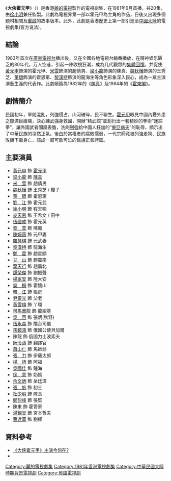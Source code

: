 {{Otheruses|霍元甲 (消歧义)}}
{{亞視劇集
| 中文劇名 = 大俠霍元甲
| 英文劇名 = {{lang|en|Legendary Fok}}
| 圖片 = [[File:ATV_Fok.png|300px]]
| 圖片尺寸 =
| 製作年份 = 1981年
| RTV首播日期 = 1981年9月26日
| RTV首播時間 = 逢星期一至五20:00-21:00
| 監製 = [[徐小明_(香港)|徐小明]]
| 編導 = {{nowrap|[[徐小明_(香港)|徐小明]]、[[李元科|李元科]]、[[劉世添|劉世添]]、[[郭煜機|郭煜機]]、<br/>[[李兆華|李兆華]]、[[張乾文_(導演)|張乾文]]}}
| 助理編導 = {{nowrap|[[張乾文_(導演)|張乾文]]、[[梁香蘭|梁香蘭]]、[[張沛忠|張沛忠]]、[[陳麗霞|陳麗霞]]、<br/>[[歐咸雲|歐咸雲]]、[[潘源良|潘源良]]、[[李旭華|李旭華]]、[[馮文謙|馮文謙]]}}
| 製作統籌 = [[張沛忠|張沛忠]]
| 編審 = [[趙志堅_(編劇)|趙志堅]]、[[張華標|張華標]]
| 故事 = [[吳偉榮|吳偉榮]]、[[張華標|張華標]]
| 編劇 = {{nowrap|[[鄧潤良|鄧潤良]]、[[鄭細玲|鄭細玲]]、[[盧新燕|盧新燕]]、[[鄭文華|鄭文華]]、<br/>[[趙志堅_(編劇)|趙志堅]]}}
| 集數 = 20
| 劇種 = 民初武俠劇
| 主演 = {{nowrap|[[黃元申|黃元申]]、[[梁小龍|梁小龍]]、[[米雪|米　雪]]、[[魏秋樺|魏秋樺]]、<br/>[[董驃|董　驃]]、[[黎漢持|黎漢持]]、[[鄭雷_(香港)|鄭　雷]]、[[徐小明_(香港)|徐小明]]、<br/>[[甘山_(演員)|甘　山]]、[[譚榮傑|譚榮傑]]}}
| 主題曲 = 大俠霍元甲（內地又稱：[[萬里長城永不倒|萬里長城永不倒]]）
| 作曲 = [[黎小田|黎小田]]
| 填詞 = [[盧國沾|盧國沾]]
| 主唱 = [[葉振棠|葉振棠]]
| 插曲 = 誰知我心
| 作曲3 = [[黎小田|黎小田]]
| 填詞3 = [[盧國沾|盧國沾]]
| 主唱3 = [[葉振棠|葉振棠]]、[[鄔馬利|鄔馬利]]
| 續集 = 《[[陳真_(電視劇)|陳真]]》
}}
《'''大俠霍元甲'''》（{{lang-en|'''Legendary Fok'''}}）是香港[[麗的電視|麗的電視]]製作的電視劇集，在1981年9月首播，共20集，由[[徐小明|徐小明]]兼任監製。此劇為電視界第一部以霍元甲為主角的作品，日後又出現多個題材相關及[[重啟|重啟]]的故事版本。此外，此劇是香港歷史上第一部引進至[[中國大陸|中國大陸]]的電視劇集(官方说法)，

==結論==
1983年首次在[[廣東電視台|廣東電視台]]播出後，又在全國各地電視台輪番播放，在精神娱乐匮乏的80年代，万人空巷，引起一陣收視狂潮，成為几代觀眾的[[集體回憶|集體回憶]]。并促使[[黃元申|黃元申]]飾演的霍元甲、[[米雪|米雪]]飾演的趙倩男、[[梁小龍|梁小龍]]飾演的陳真、[[魏秋樺|魏秋樺]]飾演的王秀芝、[[董驃|董驃]]飾演的霍恩第、[[黎漢持|黎漢持]]飾演的龍海生等角色形象深入民心，成為一眾主演演藝生涯的代表作。此劇續篇為1982年的《[[陳真_(電視劇)|陳真]]》及1984年的《[[霍東閣_(電視劇)|霍東閣]]》。

==劇情簡介==
民國初年，軍閥混亂，列強侵占，山河破碎，民不聊生。[[霍元甲|霍元甲]]眼見中國內憂外患之際滿目瘡痍，決心練武強身救國，開辦“精武館”並創衍出一套精妙的拳術“迷踪拳”，讓外國武者聞風喪膽，洗刷[[列強|列強]]給中國人枉加的“[[東亞病夫|東亞病夫]]”的恥辱，顯示出了中華民族的凜然正氣。後由於當權者的腐敗懦弱，一代宗師竟被列強走狗、民族敗類下毒身亡，譜成一部可歌可泣的民族正氣詩篇。

==主要演員==
*[[黃元申|黃元申]] 飾 [[霍元甲|霍元甲]]
*[[梁小龍|梁小龍]] 飾 [[陳真|陳真]]
*[[米雪|米　雪]] 飾 趙倩男
*[[魏秋樺|魏秋樺]] 飾 王秀芝 / 櫻子
*[[董驃|董　驃]] 飾 霍恩第
*[[劉江　(香港)|劉　江]] 飾 霍元武
*[[徐小明|徐小明]] 飾 程天嘯
*[[麥天恩|麥天恩]] 飾 王希文 / 田中
*[[伍國成|伍國成]] 飾 霍元英
*[[黎萱|黎　萱]] 飾 陳鳳
*[[陳婉薇|陳婉薇]] 飾 元甲妻
*[[羅慧琪|羅慧琪]] 飾 元武妻
*[[黎漢持|黎漢持]] 飾 龍海生
*[[鄭雷|鄭　雷]] 飾 趙星顯
*[[甘山|甘　山]] 飾 趙震南
*[[葉天行|葉天行]] 飾 趙震北
*[[譚榮傑|譚榮傑]] 飾 劉振聲
*[[楊家安|楊家安]] 飾 陸大安
*[[吳桐　(演員)|吳　桐]] 飾 霍懷山
*[[韓江　(演員)|韓　江]] 飾 帳房
*[[尹靈光|尹靈光]] 飾 父老
*[[黃雪梅|黃雪梅]] 飾 丫環 
*[[司馬華龍|司馬華龍]] 飾 龍紹基 
*[[吳回　(香港)|吳　回]] 飾 張炳(秋野) 
*[[伍永森|伍永森]] 飾 擂台司儀
*[[孫鏡鴻|孫鏡鴻]] 飾 俄國公使貝加爾
*陳龍  飾 俄國力士波索夫
*[[阮令濤|阮令濤]] 飾 翻譯官
*[[蕭山仁|蕭山仁]] 飾 馬師爺 
*[[張力　(演員)|張　力]] 飾 伊藤太郎 
*[[楊詩|楊　詩]] 飾 阿福 
*[[吳國佳|吳國佳]] 飾 鍾海
*[[徐意|徐　意]] 飾 奶媽 
*[[余文炳|余文炳]] 飾 岳廷璋
*[[張帆_(演員)|張　帆]] 飾 初三
*[[杜少明|杜少明]] 飾 隊長 
*[[鄭恕峰|鄭恕峰]] 飾 張堅
*陳東 飾 霍管家
*[[湯錦堂|湯錦堂]] 飾 宮本哲夫
*[[曹達華|曹達華]] 飾 劉權

== 資料參考 ==
*[http://news.beelink.com.cn/20080114/2468054.shtml 《大侠霍元甲》主演今何在? ]{{dead link|date=2017年12月 |bot=InternetArchiveBot |fix-attempted=yes }}
*{{Douban|2210246}}

[[Category:麗的電視劇集|Category:麗的電視劇集]]
[[Category:1981年香港電視劇集|Category:1981年香港電視劇集]]
[[Category:中華民國大陸時期背景電視劇|Category:中華民國大陸時期背景電視劇]]
[[Category:粵語電視劇|Category:粵語電視劇]]